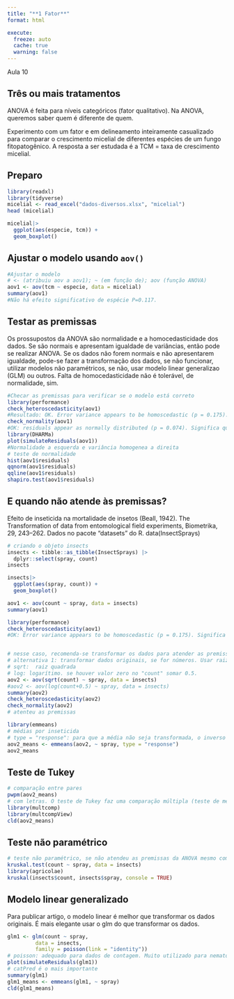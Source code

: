 ```yaml
---
title: "**1 Fator**"
format: html

execute: 
  freeze: auto
  cache: true
  warning: false
---
```


Aula 10

## Três ou mais tratamentos

ANOVA é feita para níveis categóricos (fator qualitativo). Na ANOVA, queremos saber quem é diferente de quem.

Experimento com um fator e em delineamento inteiramente casualizado para comparar o crescimento micelial de diferentes espécies de um fungo fitopatogênico. A resposta a ser estudada é a TCM = taxa de crescimento micelial.

## Preparo

```r
library(readxl)
library(tidyverse)
micelial <- read_excel("dados-diversos.xlsx", "micelial")
head (micelial)

```

```r
micelial|> 
  ggplot(aes(especie, tcm)) +
  geom_boxplot()
```

## Ajustar o modelo usando `aov()`

```r
#Ajustar o modelo
# <- (atribuiu aov a aov1); ~ (em função de); aov (função ANOVA)
aov1 <- aov(tcm ~ especie, data = micelial)
summary(aov1)
#Não há efeito significativo de espécie P=0.117.

```

## Testar as premissas

Os prossupostos da ANOVA são normalidade e a homocedasticidade dos dados. Se são normais e apresentam igualdade de variâncias, então pode se realizar ANOVA. Se os dados não forem normais e não apresentarem igualdade, pode-se fazer a transformação dos dados, se não funcionar, utilizar modelos não paramétricos, se não, usar modelo linear generalizao (GLM) ou outros. Falta de homocedasticidade não é tolerável, de normalidade, sim.

```r
#Checar as premissas para verificar se o modelo está correto
library(performance)
check_heteroscedasticity(aov1)
#Resultado: OK. Error variance appears to be homoscedastic (p = 0.175). Significa que as variâncias são homogeneas.Se o p-valor for < 0.05 indica que os dados não são homogeneos.
check_normality(aov1)
#OK: residuals appear as normally distributed (p = 0.074). Significa que há normalidade. Se o p-valor for < 0.05 indica que os dados não apresentam normalidade.
library(DHARMa)
plot(simulateResiduals(aov1))
#Normalidade a esquerda e variância homogenea a direita
# teste de normalidade
hist(aov1$residuals)
qqnorm(aov1$residuals)
qqline(aov1$residuals)
shapiro.test(aov1$residuals)
```

## E quando não atende às premissas?

Efeito de inseticida na mortalidade de insetos (Beall, 1942). The Transformation of data from entomological field experiments, Biometrika, 29, 243--262. Dados no pacote "datasets" do R. data(InsectSprays)

```r
# criando o objeto insects
insects <- tibble::as_tibble(InsectSprays) |> 
  dplyr::select(spray, count)
insects
```

```r
insects|> 
  ggplot(aes(spray, count)) +
  geom_boxplot()
```

```r
aov1 <- aov(count ~ spray, data = insects)
summary(aov1)

library(performance)
check_heteroscedasticity(aov1)
#OK: Error variance appears to be homoscedastic (p = 0.175). Significa que as variâncias não são homogeneas, p < 0.05.


# nesse caso, recomenda-se transformar os dados para atender as premissas e então utilizar a ANOVA. Se as transformações não atenderem a homocedasticidade, utilizar teste não paramétrico.
# alternativa 1: transformar dados originais, se for números. Usar raiz quadrada ou logaritimo
# sqrt:  raiz quadrada
# log: logarítimo. se houver valor zero no "count" somar 0.5.
aov2 <- aov(sqrt(count) ~ spray, data = insects)
#aov2 <- aov(log(count+0.5) ~ spray, data = insects)
summary(aov2)
check_heteroscedasticity(aov2)
check_normality(aov2)
# atenteu as premissas

library(emmeans)
# médias por inseticida
# type = "response": para que a média não seja transformada, o inverso da raiz
aov2_means <- emmeans(aov2, ~ spray, type = "response")
aov2_means
```

## Teste de Tukey

```r
# comparação entre pares
pwpm(aov2_means)
# com letras. O teste de Tukey faz uma comparação múltipla (teste de médias comun mais utilizado). Ele apresenta uma ambiguidade, por exemplo, um tratamento com duas letras, pertencendo a dois grupos.
library(multcomp)
library(multcompView)
cld(aov2_means)
```

## Teste não paramétrico

```r
# teste não paramétrico, se não atendeu as premissas da ANOVA mesmo com transformção dos dados.
kruskal.test(count ~ spray, data = insects)
library(agricolae)
kruskal(insects$count, insects$spray, console = TRUE)
```

## Modelo linear generalizado

Para publicar artigo, o modelo linear é melhor que transformar os dados originais. É mais elegante usar o glm do que transformar os dados.

```r
glm1 <- glm(count ~ spray,
         data = insects,
         family = poisson(link = "identity"))
# poisson: adequado para dados de contagem. Muito utilizado para nematoide.
plot(simulateResiduals(glm1))
# catPred é o mais importante
summary(glm1)
glm1_means <- emmeans(glm1, ~ spray)
cld(glm1_means)


```

